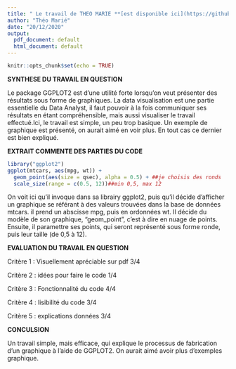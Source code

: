 ---
title: " Le travail de THEO MARIE **[est disponible ici](https://github.com/theomarie78960/PSBX/blob/main/Th%C3%A9oMari%C3%A9_ggplot2.pdf)** "
author: "Théo Marié"
date: "20/12/2020"
output:
  pdf_document: default
  html_document: default
---

```{r setup, include=FALSE}
knitr::opts_chunk$set(echo = TRUE)
```

**SYNTHESE DU TRAVAIL EN QUESTION**

Le package GGPLOT2 est d'une utilité forte lorsqu'on veut présenter des résultats sous forme de graphiques. La data visualisation est une partie essentielle du Data Analyst, il faut pouvoir à la fois communiquer ses résultats en étant compréhensible, mais aussi visualiser le travail effectué.Ici, le travail est simple, un peu trop basique. Un exemple de graphique est présenté, on aurait aimé en voir plus. En tout cas ce dernier est bien expliqué.

**EXTRAIT COMMENTE DES PARTIES DU CODE**

```{r}
library("ggplot2")
ggplot(mtcars, aes(mpg, wt)) +
  geom_point(aes(size = qsec), alpha = 0.5) + ##je choisis des ronds
  scale_size(range = c(0.5, 12))##min 0,5, max 12
```
 On voit ici qu'il invoque dans sa librairy ggplot2, puis qu'il décide d'afficher un graphique se référant à des valeurs trouvées dans la base de données mtcars. il prend un abscisse mpg, puis en ordonnées wt. Il décide du modèle de son graphique, "geom_point", c'est à dire en nuage de points. Ensuite, il paramettre ses points, qui seront représenté sous forme ronde, puis leur taille (de 0,5 à 12).
 
**EVALUATION DU TRAVAIL EN QUESTION**

Critère 1 : Visuellement apréciable sur pdf   3/4 

Critère 2 : idées pour faire le code          1/4 

Critère 3 : Fonctionnalité du code            4/4 

Critère 4 : lisibilité du code                3/4 

Critère 5 : explications données              3/4 

**CONCULSION**

Un travail simple, mais efficace, qui explique le processus de fabrication d'un graphique à l'aide de GGPLOT2. On aurait aimé avoir plus d'exemples graphique.
